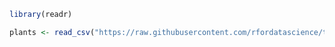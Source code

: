 
```r
library(readr)

plants <- read_csv("https://raw.githubusercontent.com/rfordatascience/tidytuesday/master/data/2020/2020-08-18/plants.csv")

```


